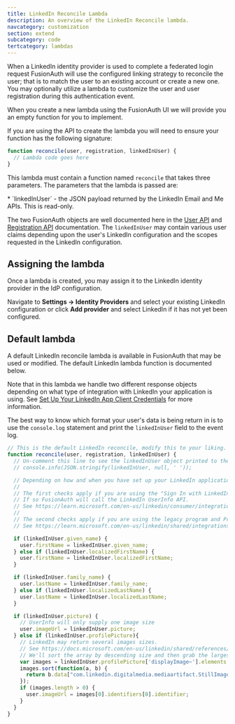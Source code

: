 ```yaml
---
title: LinkedIn Reconcile Lambda
description: An overview of the LinkedIn Reconcile lambda.
navcategory: customization
section: extend
subcategory: code
tertcategory: lambdas
---
```


When a LinkedIn identity provider is used to complete a federated login request FusionAuth will use the configured linking strategy to reconcile the user; that is to match the user to an existing account or create a new one. You may optionally utilize a lambda to customize the user and user registration during this authentication event.

When you create a new lambda using the FusionAuth UI we will provide you an empty function for you to implement.

If you are using the API to create the lambda you will need to ensure your function has the following signature:

```javascript
function reconcile(user, registration, linkedInUser) {
  // Lambda code goes here
}
```

This lambda must contain a function named `reconcile` that takes three parameters. The parameters that the lambda is passed are:

<ReconcileLambdaUserRegistrationParameters />
* `linkedInUser` - the JSON payload returned by the LinkedIn Email and Me APIs. This is read-only.

The two FusionAuth objects are well documented here in the [User API](/docs/apis/users) and [Registration API](/docs/apis/registrations) documentation. The `linkedInUser` may contain various user claims depending upon the user's LinkedIn configuration and the scopes requested in the LinkedIn configuration.

## Assigning the lambda

Once a lambda is created, you may assign it to the LinkedIn identity provider in the IdP configuration.

Navigate to <strong>Settings -> Identity Providers</strong> and select your existing LinkedIn configuration or click <strong>Add provider</strong> and select LinkedIn if it has not yet been configured.

## Default lambda

A default LinkedIn reconcile lambda is available in FusionAuth that may be used or modified. The default LinkedIn lambda function is documented below.

Note that in this lambda we handle two different response objects depending on what type of integration with LinkedIn your application is using. See [Set Up Your LinkedIn App Client Credentials](/docs/lifecycle/authenticate-users/identity-providers/social/linkedin#set-up-your-linkedin-app-client-credentials) for more information.

The best way to know which format your user's data is being return in is to use the `console.log` statement and print the `linkedInUser` field to the event log.

```javascript
// This is the default LinkedIn reconcile, modify this to your liking.
function reconcile(user, registration, linkedInUser) {
  // Un-comment this line to see the linkedInUser object printed to the event log
  // console.info(JSON.stringify(linkedInUser, null, ' '));

  // Depending on how and when you have set up your LinkedIn application you may get a different response back in the linkedInUser.
  //
  // The first checks apply if you are using the "Sign In with LinkedIn using OpenID Connect" with the "openid", "email", and "profile" scopes.
  // If so FusionAuth will call the LinkedIn UserInfo API.
  // See https://learn.microsoft.com/en-us/linkedin/consumer/integrations/self-serve/sign-in-with-linkedin-v2#api-request-to-retreive-member-details
  //
  // The second checks apply if you are using the legacy program and Profile API with the "r_liteprofile" or "r_basicprofile" scopes.
  // See https://learn.microsoft.com/en-us/linkedin/shared/integrations/people/profile-api

  if (linkedInUser.given_name) {
    user.firstName = linkedInUser.given_name;
  } else if (linkedInUser.localizedFirstName) {
    user.firstName = linkedInUser.localizedFirstName;
  }

  if (linkedInUser.family_name) {
    user.lastName = linkedInUser.family_name;
  } else if (linkedInUser.localizedLastName) {
    user.lastName = linkedInUser.localizedLastName;
  }

  if (linkedInUser.picture) {
    // UserInfo will only supply one image size
    user.imageUrl = linkedInUser.picture;
  } else if (linkedInUser.profilePicture){
    // LinkedIn may return several images sizes.
    // See https://docs.microsoft.com/en-us/linkedin/shared/references/v2/profile/profile-picture
    // We'll sort the array by descending size and then grab the largest one.
    var images = linkedInUser.profilePicture['displayImage~'].elements || [];
    images.sort(function(a, b) {
      return b.data["com.linkedin.digitalmedia.mediaartifact.StillImage"].displaySize.width - a.data["com.linkedin.digitalmedia.mediaartifact.StillImage"].displaySize.width;
    });
    if (images.length > 0) {
      user.imageUrl = images[0].identifiers[0].identifier;
    }
  }
}
```

